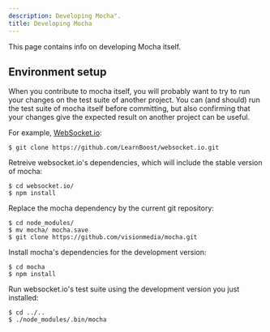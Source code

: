 ```yaml
---
description: Developing Mocha".
title: Developing Mocha
---
```


This page contains info on developing Mocha itself.

## Environment setup

When you contribute to mocha itself, you will probably want to try to run your changes on the test suite of another project. You can (and should) run the test suite of mocha itself before committing, but also confirming that your changes give the expected result on another project can be useful.

For example, [WebSocket.io](https://github.com/LearnBoost/websocket.io/):

    $ git clone https://github.com/LearnBoost/websocket.io.git

Retreive websocket.io's dependencies, which will include the stable version of mocha:

    $ cd websocket.io/
    $ npm install

Replace the mocha dependency by the current git repository:

    $ cd node_modules/
    $ mv mocha/ mocha.save
    $ git clone https://github.com/visionmedia/mocha.git

Install mocha's dependencies for the development version:

    $ cd mocha
    $ npm install

Run websocket.io's test suite using the development version you just installed:

    $ cd ../..
    $ ./node_modules/.bin/mocha

